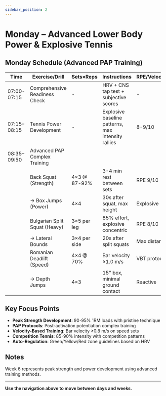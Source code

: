 ```yaml
---
sidebar_position: 2
---
```



<WorkoutNav weekNumber={6} />

# Monday – Advanced Lower Body Power & Explosive Tennis

## Monday Schedule (Advanced PAP Training)

| Time | Exercise/Drill | Sets×Reps | Instructions | RPE/Velocity |
|------|---------------|-----------|--------------|-------------|
| 07:00-07:15 | Comprehensive Readiness Check | - | HRV + CNS tap test + subjective scores | - |
| 07:15–08:15 | Tennis Power Development | - | Explosive baseline patterns, max intensity rallies | 8-9/10 |
| 08:35–09:50 | Advanced PAP Complex Training | | | |
| | Back Squat (Strength) | 4×3 @ 87-92% | 3-4 min rest between sets | RPE 9/10 |
| | → Box Jumps (Power) | 4×4 | 30s after squat, max height | Explosive |
| | Bulgarian Split Squat (Heavy) | 3×5 per leg | 85% effort, explosive concentric | RPE 8/10 |
| | → Lateral Bounds | 3×4 per side | 20s after split squats | Max distance |
| | Romanian Deadlift (Speed) | 4×4 @ 70% | Bar velocity ≥1.0 m/s | VBT protocol |
| | → Depth Jumps | 4×3 | 15" box, minimal ground contact | Reactive |

## Key Focus Points

- **Peak Strength Development**: 90-95% 1RM loads with pristine technique
- **PAP Protocols**: Post-activation potentiation complex training
- **Velocity-Based Training**: Bar velocity ≥0.8 m/s on speed sets
- **Competition Tennis**: 85-90% intensity with competition patterns
- **Auto-Regulation**: Green/Yellow/Red zone guidelines based on HRV

## Notes

Week 6 represents peak strength and power development using advanced training methods.

---

**Use the navigation above to move between days and weeks.**
